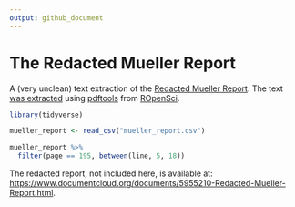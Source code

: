 ```yaml
---
output: github_document
---
```


# The Redacted Mueller Report

<!-- badges: start -->
<!-- badges: end -->


A (very unclean) text extraction of the [Redacted Mueller Report](https://www.documentcloud.org/documents/5955210-Redacted-Mueller-Report.html).
The text [was extracted](process_report.R) using [pdftools](https://github.com/ropensci/pdftools) from [ROpenSci](https://ropensci.org).

```r
library(tidyverse)

mueller_report <- read_csv("mueller_report.csv")

mueller_report %>% 
  filter(page == 195, between(line, 5, 18))
```


The redacted report, not included here, is available at: <https://www.documentcloud.org/documents/5955210-Redacted-Mueller-Report.html>.